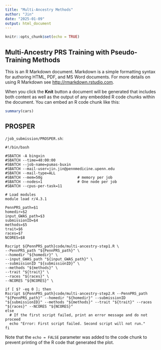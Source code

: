 ```yaml
---
title: "Multi-Ancestry Methods"
author: "Jin"
date: "2025-01-09"
output: html_document
---
```


```r
knitr::opts_chunk$set(echo = TRUE)
```

## Multi-Ancestry PRS Training with Pseudo-Training Methods

This is an R Markdown document. Markdown is a simple formatting syntax for authoring HTML, PDF, and MS Word documents. For more details on using R Markdown see <http://rmarkdown.rstudio.com>.

When you click the **Knit** button a document will be generated that includes both content as well as the output of any embedded R code chunks within the document. You can embed an R code chunk like this:

```r
summary(cars)
```

## PROSPER

`/job_submission/PROSPER.sh`:

```
#!/bin/bash

#SBATCH -A bingxin 
#SBATCH --time=48:00:00
#SBATCH --job-name=pumas-buxin
#SBATCH --mail-user=jin.jin@pennmedicine.upenn.edu
#SBATCH --mail-type=ALL
#SBATCH --mem=50g                # memory per job
#SBATCH --nodes=1                # One node per job
#SBATCH --cpus-per-task=11

# Load modules
module load r/4.3.1

PennPRS_path=$1
homedir=$2
input_GWAS_path=$3
submissionID=$4
methods=$5
trait=$6
races=$7
NCORES=$8

Rscript ${PennPRS_path}code/multi-ancestry-step1.R \
--PennPRS_path "${PennPRS_path}" \
--homedir "${homedir}" \
--input_GWAS_path "${input_GWAS_path}" \
--submissionID "${submissionID}" \
--methods "${methods}" \
--trait "${trait}" \
--races "${races}" \
--NCORES "${NCORES}" \

if [ $? -eq 0 ]; then 
Rscript ${PennPRS_path}code/multi-ancestry-step2.R --PennPRS_path "${PennPRS_path}" --homedir "${homedir}" --submissionID "${submissionID}" --methods "${methods}" --trait "${trait}" --races "${races}" --NCORES "${NCORES}" 
else
  # If the first script failed, print an error message and do not proceed
  echo "Error: First script failed. Second script will not run."
fi
```

Note that the `echo = FALSE` parameter was added to the code chunk to prevent printing of the R code that generated the plot.
